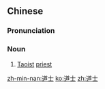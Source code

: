 ==Chinese==
{{zh-forms}}

===Pronunciation===
{{zh-pron
|m=dàoshì,tl=y
|c=dou6 si6-2
|mn=tō-sū
|cat=n
}}

===Noun===
{{zh-noun}}

# [[Taoist]] [[priest]]

{{zh-cat|Religion}}

[[zh-min-nan:道士]]
[[ko:道士]]
[[zh:道士]]